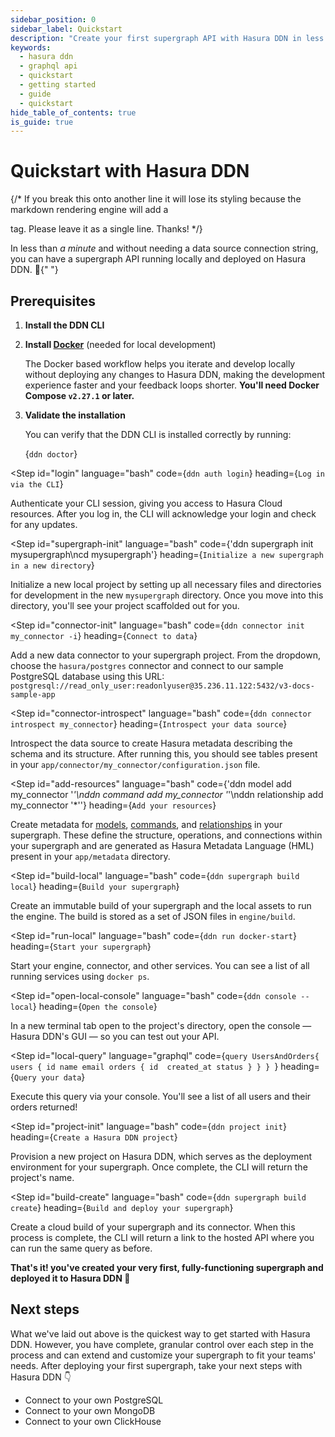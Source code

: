 ```yaml
---
sidebar_position: 0
sidebar_label: Quickstart
description: "Create your first supergraph API with Hasura DDN in less than a minute."
keywords:
  - hasura ddn
  - graphql api
  - quickstart
  - getting started
  - guide
  - quickstart
hide_table_of_contents: true
is_guide: true
---
```



# Quickstart with Hasura DDN

<div className="flex flex-col gap-6 mb-10">
  <div className="">
    {/* If you break this onto another line it will lose its styling because the markdown rendering engine will add a <p> tag. Please leave it as a single line. Thanks! */}
    <p className="text-[1.3rem]">
      In less than <em>a minute</em> and without needing a data source connection string, you can have a supergraph API
      running locally and deployed on Hasura DDN. 🚀{" "}
    </p>
  </div>
  <div className="max-w-[750px]">
    <SimpleVideo videoLink="https://www.youtube.com/embed/OsO6TzwFb30" />
  </div>
</div>

## Prerequisites

1. **Install the DDN CLI**

   <InstallTheCli />

2. **Install [Docker](https://docs.docker.com/engine/install/)** (needed for local development)

   The Docker based workflow helps you iterate and develop locally without deploying any changes to Hasura DDN, making
   the development experience faster and your feedback loops shorter. **You'll need Docker Compose `v2.27.1` or later.**

3. **Validate the installation**

   You can verify that the DDN CLI is installed correctly by running:

   <CodeBlock language="bash">{`ddn doctor`}</CodeBlock>

<Step
id="login"
language="bash"
code={`ddn auth login`}
heading={`Log in via the CLI`}
>

Authenticate your CLI session, giving you access to Hasura Cloud resources. After you log in, the CLI will acknowledge
your login and check for any updates.

</Step>

<Step
id="supergraph-init"
language="bash"
code={'ddn supergraph init mysupergraph\ncd mysupergraph'}
heading={`Initialize a new supergraph in a new directory`}
>

Initialize a new local project by setting up all necessary files and directories for development in the new
`mysupergraph` directory. Once you move into this directory, you'll see your project scaffolded out for you.

</Step>

<Step
id="connector-init"
language="bash"
code={`ddn connector init my_connector -i`}
heading={`Connect to data`}
>

Add a new data connector to your supergraph project. From the dropdown, choose the `hasura/postgres` connector and
connect to our sample PostgreSQL database using this URL:
`postgresql://read_only_user:readonlyuser@35.236.11.122:5432/v3-docs-sample-app`

</Step>

<Step
id="connector-introspect"
language="bash"
code={`ddn connector introspect my_connector`}
heading={`Introspect your data source`}
>

Introspect the data source to create Hasura metadata describing the schema and its structure. After running this, you
should see tables present in your `app/connector/my_connector/configuration.json` file.

</Step>

<Step
id="add-resources"
language="bash"
code={'ddn model add my_connector \'*\'\nddn command add my_connector \'*\'\nddn relationship add my_connector \'*\''}
heading={`Add your resources`}
>

Create metadata for [models](/supergraph-modeling/models.mdx), [commands](/supergraph-modeling/commands.mdx), and
[relationships](/supergraph-modeling/relationships.mdx) in your supergraph. These define the structure, operations, and
connections within your supergraph and are generated as Hasura Metadata Language (HML) present in your `app/metadata`
directory.

</Step>

<Step
id="build-local"
language="bash"
code={`ddn supergraph build local`}
heading={`Build your supergraph`}
>

Create an immutable build of your supergraph and the local assets to run the engine. The build is stored as a set of
JSON files in `engine/build`.

</Step>

<Step
id="run-local"
language="bash"
code={`ddn run docker-start`}
heading={`Start your supergraph`}
>

Start your engine, connector, and other services. You can see a list of all running services using `docker ps`.

</Step>

<Step
id="open-local-console"
language="bash"
code={`ddn console --local`}
heading={`Open the console`}
>

In a new terminal tab open to the project's directory, open the console — Hasura DDN's GUI — so you can test out your
API.

</Step>

<Step
id="local-query"
language="graphql"
code={`query UsersAndOrders{
  users {
    id
    name
    email
    orders {
      id 
      created_at
      status
    }
  }
}
`}
heading={`Query your data`}
>

Execute this query via your console. You'll see a list of all users and their orders returned!

</Step>

<Step
id="project-init"
language="bash"
code={`ddn project init`}
heading={`Create a Hasura DDN project`}
>

Provision a new project on Hasura DDN, which serves as the deployment environment for your supergraph. Once complete,
the CLI will return the project's name.

</Step>

<Step
id="build-create"
language="bash"
code={`ddn supergraph build create`}
heading={`Build and deploy your supergraph`}
>

Create a cloud build of your supergraph and its connector. When this process is complete, the CLI will return a link to
the hosted API where you can run the same query as before.

**That's it! you've created your very first, fully-functioning supergraph and deployed it to Hasura DDN 🎉**

</Step>

## Next steps

What we've laid out above is the quickest way to get started with Hasura DDN. However, you have complete, granular
control over each step in the process and can extend and customize your supergraph to fit your teams' needs. After
deploying your first supergraph, take your next steps with Hasura DDN 👇

- Connect to your own PostgreSQL
- Connect to your own MongoDB
- Connect to your own ClickHouse
